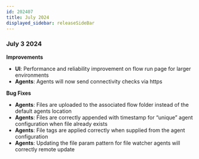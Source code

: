 ```yaml
---
id: 202407
title: July 2024
displayed_sidebar: releaseSideBar
---
```


### July 3 2024

**Improvements**
- **UI**: Performance and reliability improvement on flow run page for larger environments 
- **Agents**: Agents will now send connectivity checks via https

**Bug Fixes**
- **Agents**: Files are uploaded to the associated flow folder instead of the default agents location
- **Agents**: Files are correctly appended with timestamp for “unique” agent configuration when file already exists
- **Agents**: File tags are applied correctly when supplied from the agent configuration
- **Agents**: Updating the file param pattern for file watcher agents will correctly remote update
